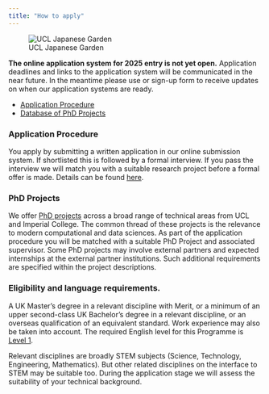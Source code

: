 ```yaml
---
title: "How to apply"
---
```


![UCL Japanese Garden](../static/japanese_garden.jpg)

**The online application system for 2025 entry is not yet open.** Application deadlines and links to the application system will be communicated in the near future. In the meantime please use or sign-up form to receive updates on when our application systems are ready.

- [Application Procedure](application_procedure.qmd)
- [Database of PhD Projects](phd_projects/phd_project_list.qmd)

### Application Procedure

You apply by submitting a written application in our online submission system. If shortlisted this is followed by a formal interview. If you pass the interview we will match you with a suitable research project before a formal offer is made. Details can be found [here](application_procedure.qmd).

### PhD Projects

We offer [PhD projects](phd_projects/phd_project_list.qmd) across a broad range of technical areas from UCL and Imperial College. The common thread of these projects is the relevance to modern computational and data sciences. As part of the application procedure you will be matched with a suitable PhD Project and associated supervisor. Some PhD projects may involve external partners and expected internships at the external partner institutions. Such additional requirements are specified within the project descriptions.

### Eligibility and language requirements.

A UK Master's degree in a relevant discipline with Merit, or a minimum of an upper second-class UK Bachelor's degree in a relevant discipline, or an overseas qualification of an equivalent standard. Work experience may also be taken into account. The required English level for this Programme is [Level 1](https://www.ucl.ac.uk/prospective-students/graduate/english-language-requirements).

Relevant disciplines are broadly STEM subjects (Science, Technology, Engineering, Mathematics). But other related disciplines on the interface to STEM may be suitable too. During the application stage we will assess the suitability of your technical background.
